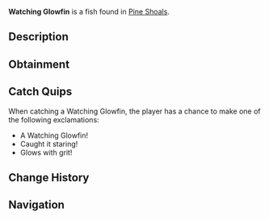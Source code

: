{{FishInfobox
|image          = Watching Glowfin.png
|rarity         = Common
|sea            = Second Sea
|location       = [[Pine Shoals]]
|sublocation    = 
|sources        = Fishing Rod
|radar_location = 
|prog_speed     = +20
|xp             = 20
|weather        = Clear
|time           = Day
|season         = Spring
|bait           = Worm
|base_weight    = 4
|base_value     = 30
|weight_range   = 3
|base_chance    = 230
|base_resil     = 80
}}
'''Watching Glowfin''' is a {{Rarity|Common}} fish found in [[Pine Shoals]].

== Description ==
{{Description|A vigilant presence that glows with quiet menace.|Bestiary Entry}}

== Obtainment ==
{{Description|It watches from the shallows when the sun is high.|Bestiary Hint}}
{{Fish Availability|
Pine Shoals
|top_rods      = 
Free Spirit Rod\416282.24\47194.73;
Resourceful Rod\392809.6\40711.16;
Azure Of Lagoon\389152.59\45130;
Trident Rod\372332.55\44224.51;
Leviathan's Fang Rod\370147.75\43382.43;
Krampus's Rod\333379.17\32504.55;
Steady Rod\357103.98\32017.85;
Frostfire Rod\356056.99\31992.47;
Nocturnal Rod\190247.55\182712.14;
Firefly Rod\354166.7\44971.7;
Flimsy Rod\325482.3\36278.99;
Training Rod\324132.38\38967.49;
Blazebringer Rod\357702.41\41659.39;
Verdant Shear Rod\356584.39\42295.61;
No-Life Rod\322951.49\39523.83;
Seraphic Rod\308224.17\36609.92;
Ethereal Prism Rod\304843.29\35530.37;
Challenger's Rod\299158.6\36455.53;
Depthseeker Rod\298738.29\38286.05;
Rod Of The Forgotten Fang\297110.64\35381.74;
Avalanche Rod\297086.27\38196.14;
Volcanic Rod\294993.05\36660.64;
Rod Of The Depths\294475.35\35373.48;
Rod Of The Exalted One\294470\34653.7;
Zeus Rod\294060.75\36544.78
|recommended   = Free Spirit Rod
}}

== Catch Quips ==
When catching a Watching Glowfin, the player has a chance to make one of the following exclamations:
* A Watching Glowfin!
* Caught it staring!
* Glows with grit!

== Change History ==
{{Change History|{{subst:Current Version}}}}

== Navigation ==
{{Fish Navbox|Pine Shoals}}